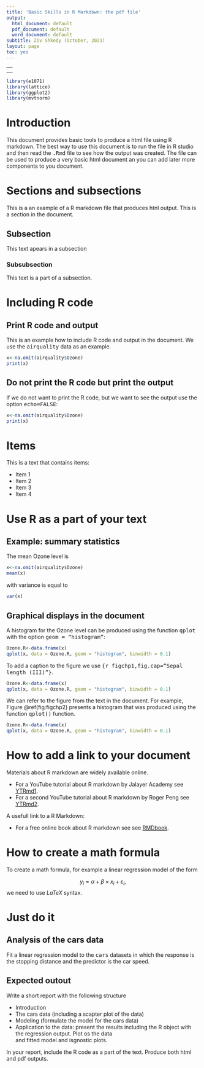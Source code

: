---
title: 'Basic Skills in R Markdown: the pdf file'
output:
  html_document: default
  pdf_document: default
  word_document: default
subtitle: Ziv Shkedy (October, 2021)
layout: page
toc: yes
---


---
<!-- output: html_document -->
<!--   use_bookdown: TRUE -->  
--- 


```{r,echo=FALSE}
library(e1071)
library(lattice)
library(ggplot2)
library(mvtnorm)
```

\newpage


# Introduction

This document provides basic tools to produce a html file using R markdown. The best way to use this document is to run the file in R studio and then read the <tt>.Rmd</tt> file to see how the output was created. The file can be used to produce a very basic html document an you can add later more components to you document.

# Sections and subsections

This is a an example of a R markdown file that produces htnl output.  This is a section in the document.

## Subsection

This text apears in a subsection

### Subsubsection 

This text is a part of a subsection.



# Including R code

## Print R code and output

This is an example how to include R code and output in the document. We use the <tt>airquality</tt> data as an example.


```{r}
x<-na.omit(airquality$Ozone)
print(x) 
```

## Do not print the R code but print the output

If we do not want to print the R code, but we want to see the output use the option <tt>echo=FALSE</tt>:

```{r,echo=FALSE}
x<-na.omit(airquality$Ozone)
print(x) 
```


# Items

This is a text that contains items:

 * Item 1
 * Item 2
 * Item 3 
 * Item 4
 
 
# Use R as a part of your text

## Example: summary statistics

The mean Ozone level is 

```{r}
x<-na.omit(airquality$Ozone)
mean(x) 
```

with variance is equal to

```{r}
var(x) 
```

## Graphical displays in the document

A histogram for the Ozone level can be produced using the function <tt>qplot</tt> with the option <tt>geom = "histogram"</tt>:

```{r}
Ozone.R<-data.frame(x)
qplot(x, data = Ozone.R, geom = "histogram", binwidth = 0.1)
```


To add a caption to the figure we use <tt>{r figchp1,fig.cap="Sepal length (III)"}</tt>.

```{r figchp1,fig.cap="Sepal length (III)"}
Ozone.R<-data.frame(x)
qplot(x, data = Ozone.R, geom = "histogram", binwidth = 0.1)
```

We can refer to the figure from the text in the document. For example, Figure \@ref(fig:figchp2)  presents a histogram that was produced using the function <tt>qplot()</tt> function.

```{r figchp2,fig.cap="Sepal length (III)"}
Ozone.R<-data.frame(x)
qplot(x, data = Ozone.R, geom = "histogram", binwidth = 0.1)
```

# How to add a link to your document

Materials about R markdown are widely available online. 

 * For a YouTube tutorial about R markdown by 
   Jalayer Academy see [YTRmd1](https://www.youtube.com/watch?v=tKUufzpoHDE).
 * For a second YouTube tutorial about R markdown  by 
   Roger Peng see [YTRmd2](https://www.youtube.com/watch?v=DNS7i2m4sB0).
 
A usefull link to a R Markdown:

 * For a free online book about R markdown see see [RMDbook](https://bookdown.org/yihui/rmarkdown/).

# How to create a math formula

To create a math formula, for example a linear regression model of the form

$$y_{i}=\alpha+\beta \times x_{i} + \varepsilon_{i},$$
we need to use $LaTeX$ syntax. 


# Just do it

## Analysis of the cars data

Fit a linear regression model to the <tt>cars</tt> datasets in which the response is the stopping distance and the predictor is the car speed.

## Expected outout

Write a short report with the following structure

  * Introduction
  * The cars data (including a scapter plot of the data)
  * Modeling (formulate the model for the cars data)
  * Application to the data: present the results including the R object with the regression output. Plot os the data   
    and fitted model and isgnostic plots.
    
  
In your report, include the R code as a part of the text. Produce both html and pdf outputs.



